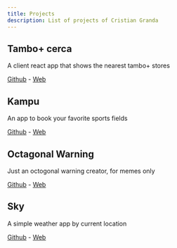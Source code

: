 ```yaml
---
title: Projects
description: List of projects of Cristian Granda
---
```


## Tambo+ cerca

A client react app that shows the nearest tambo+ stores

[Github](https://github.com/cristianbgp/react-tambo) - [Web](https://tambo.cristianbgp.com)

## Kampu

An app to book your favorite sports fields

[Github](https://github.com/cristianbgp/Kampu) - [Web](https://kampu.herokuapp.com/)

## Octagonal Warning

Just an octogonal warning creator, for memes only

[Github](https://github.com/cristianbgp/octagonal-warning) - [Web](https://octagonal-warning.netlify.com/)

## Sky

A simple weather app by current location

[Github](https://github.com/cristianbgp/sky) - [Web](https://sky.cristianbgp.com/)

